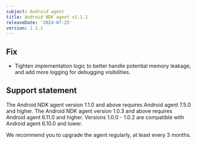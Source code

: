 ```yaml
---
subject: Android agent
title: Android NDK agent v1.1.1
releaseDate: '2024-07-25'
version: 1.1.1
---
```


## Fix

* Tighten implementation logic to better handle potential memory leakage, and add more logging for debugging visibilities.

## Support statement

The Android NDK agent version 1.1.0 and above requires Android agent 7.5.0 and higher.
The Android NDK agent version 1.0.3 and above requires Android agent 6.11.0 and higher.
Versions 1.0.0 - 1.0.2 are compatible with Android agent 6.10.0 and lower.

We recommend you to upgrade the agent regularly, at least every 3 months.
